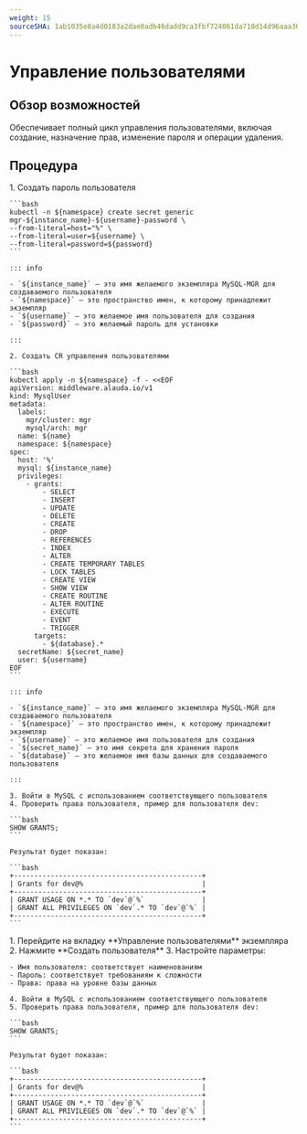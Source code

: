 ```yaml
---
weight: 15
sourceSHA: 1ab1035e8a4d0183a2dae0adb46dadd9ca3fbf724061da718d14d96aaa3029a5
---
```


# Управление пользователями

## Обзор возможностей

Обеспечивает полный цикл управления пользователями, включая создание, назначение прав, изменение пароля и операции удаления.

## Процедура

<Tabs>
  <Tab label="CLI">
    1. Создать пароль пользователя

    ```bash
    kubectl -n ${namespace} create secret generic mgr-${instance_name}-${username}-password \
    --from-literal=host="%" \
    --from-literal=user=${username} \
    --from-literal=password=${password}
    ```

    ::: info

    - `${instance_name}` — это имя желаемого экземпляра MySQL-MGR для создаваемого пользователя
    - `${namespace}` — это пространство имен, к которому принадлежит экземпляр
    - `${username}` — это желаемое имя пользователя для создания
    - `${password}` — это желаемый пароль для установки

    :::

    2. Создать CR управления пользователями

    ```bash
    kubectl apply -n ${namespace} -f - <<EOF
    apiVersion: middleware.alauda.io/v1
    kind: MysqlUser
    metadata:
      labels:
        mgr/cluster: mgr
        mysql/arch: mgr
      name: ${name}
      namespace: ${namespace}
    spec:
      host: '%'
      mysql: ${instance_name}
      privileges:
        - grants:
            - SELECT
            - INSERT
            - UPDATE
            - DELETE
            - CREATE
            - DROP
            - REFERENCES
            - INDEX
            - ALTER
            - CREATE TEMPORARY TABLES
            - LOCK TABLES
            - CREATE VIEW
            - SHOW VIEW
            - CREATE ROUTINE
            - ALTER ROUTINE
            - EXECUTE
            - EVENT
            - TRIGGER
          targets:
            - ${database}.*
      secretName: ${secret_name}
      user: ${username}
    EOF
    ```

    ::: info

    - `${instance_name}` — это имя желаемого экземпляра MySQL-MGR для создаваемого пользователя
    - `${namespace}` — это пространство имен, к которому принадлежит экземпляр
    - `${username}` — это желаемое имя пользователя для создания
    - `${secret_name}` — это имя секрета для хранения пароля
    - `${database}` — это желаемое имя базы данных для создаваемого пользователя

    :::

    3. Войти в MySQL с использованием соответствующего пользователя
    4. Проверить права пользователя, пример для пользователя dev:

    ```bash
    SHOW GRANTS;
    ```

    Результат будет показан:

    ```bash
    +----------------------------------------------+
    | Grants for dev@%                             |
    +----------------------------------------------+
    | GRANT USAGE ON *.* TO `dev`@`%`              |
    | GRANT ALL PRIVILEGES ON `dev`.* TO `dev`@`%` |
    +----------------------------------------------+
    ```
  </Tab>

  <Tab label="Web Console">
    1. Перейдите на вкладку **Управление пользователями** экземпляра
    2. Нажмите **Создать пользователя**
    3. Настройте параметры:

    - Имя пользователя: соответствует наименованиям
    - Пароль: соответствует требованиям к сложности
    - Права: права на уровне базы данных

    4. Войти в MySQL с использованием соответствующего пользователя
    5. Проверить права пользователя, пример для пользователя dev:

    ```bash
    SHOW GRANTS;
    ```

    Результат будет показан:

    ```bash
    +----------------------------------------------+
    | Grants for dev@%                             |
    +----------------------------------------------+
    | GRANT USAGE ON *.* TO `dev`@`%`              |
    | GRANT ALL PRIVILEGES ON `dev`.* TO `dev`@`%` |
    +----------------------------------------------+
    ```
  </Tab>
</Tabs>
